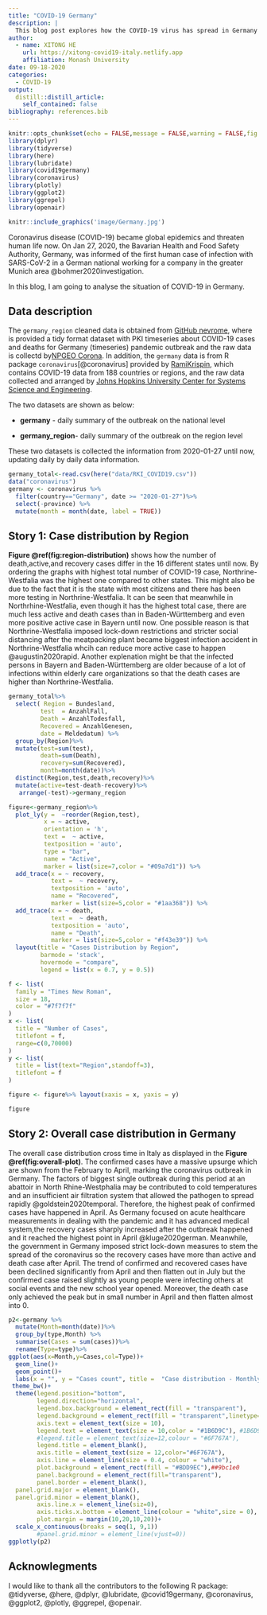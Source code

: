 ```yaml
---
title: "COVID-19 Germany"
description: |
  This blog post explores how the COVID-19 virus has spread in Germany and has impacted in different regions
author:
  - name: XITONG HE
    url: https://xitong-covid19-italy.netlify.app
    affiliation: Monash University
date: 09-18-2020
categories: 
  - COVID-19
output:
  distill::distill_article:
    self_contained: false
bibliography: references.bib
---
```




```r
knitr::opts_chunk$set(echo = FALSE,message = FALSE,warning = FALSE,fig.align="center")
library(dplyr)
library(tidyverse)
library(here)
library(lubridate)
library(covid19germany)
library(coronavirus)
library(plotly)
library(ggplot2)
library(ggrepel)
library(openair)
```

```r
knitr::include_graphics('image/Germany.jpg')
```


Coronavirus disease (COVID-19) became global epidemics and threaten human life now. On Jan 27, 2020, the Bavarian Health and Food Safety Authority, Germany, was informed of the first human case of infection with SARS-CoV-2 in a German national working for a company in the greater Munich area @bohmer2020investigation.\

In this blog, I am going to analyse the situation of COVID-19 in Germany.\

## Data description

The `germany_region` cleaned data is obtained from [GitHub nevrome](https://github.com/nevrome/covid19germany), where is provided a tidy format dataset with PKI timeseries about COVID-19 cases and deaths for Germany (timeseries) pandemic outbreak and the raw data is collectd by[NPGEO Corona](https://npgeo-corona-npgeo-de.hub.arcgis.com/search?groupIds=b28109b18022405bb965c602b13e1bbc). In addition, the `germany` data is from R package `coronavirus`[@coronavirus] provided by [RamiKrispin](https://github.com/RamiKrispin/coronavirus), which contains COVID-19 data from 188 countries or regions, and the raw data collected and arranged by [Johns Hopkins University Center for Systems Science and Engineering](https://github.com/CSSEGISandData/COVID-19). 

The two datasets are shown as below:\

-  **germany** - daily summary of the outbreak on the national level\

-  **germany_region**- daily summary of the outbreak on the region level\


These two datasets is collected the information from 2020-01-27 until now, updating daily by daily data information. \


```r
germany_total<-read.csv(here("data/RKI_COVID19.csv"))
data("coronavirus")
germany <- coronavirus %>% 
  filter(country=="Germany", date >= "2020-01-27")%>%  
  select(-province) %>% 
  mutate(month = month(date, label = TRUE))
```



## Story 1: Case distribution by Region
 

**Figure \@ref(fig:region-distribution)** shows  how the number of death,active,and recovery cases differ in the 16 different states until now. By ordering the graphs with highest total number of COVID-19 case, Northrine-Westfalia was the highest one compared to other states. This might also be due to the fact that it is the state with most citizens and there has been more testing in Northrine-Westfalia. It can be seen that meanwhile in Northrhine-Westfalia, even though it has the highest total case, there are much less active and death cases than in Baden-Württemberg and even more positive active case in Bayern until now. One possible reason is that Northrine-Westfalia imposed lock-down restrictions and stricter social distancing after the meatpacking plant became biggest infection accident in Northrine-Westfalia whcih can reduce more active case to happen @augustin2020rapid. Another explenation might be that the infected persons in Bayern and Baden-Württemberg are older because of a lot of infections within elderly care organizations so that the death cases are higher than Northrine-Westfalia.\


```r
germany_total%>% 
  select( Region = Bundesland,
         test  = AnzahlFall,
         Death = AnzahlTodesfall,
         Recovered = AnzahlGenesen,
         date = Meldedatum) %>%
  group_by(Region)%>%
  mutate(test=sum(test),
         death=sum(Death),
         recovery=sum(Recovered),
         month=month(date))%>%
  distinct(Region,test,death,recovery)%>%
  mutate(active=test-death-recovery)%>%
   arrange(-test)->germany_region

```


```r
figure<-germany_region%>%
  plot_ly(y =  ~reorder(Region,test), 
          x = ~ active, 
          orientation = 'h',
          text =  ~ active,
          textposition = 'auto',
          type = "bar", 
          name = "Active",
          marker = list(size=7,color = "#09a7d1")) %>%
  add_trace(x = ~ recovery,
            text =  ~ recovery,
            textposition = 'auto',
            name = "Recovered",
            marker = list(size=5,color = "#1aa368")) %>%
  add_trace(x = ~ death, 
            text =  ~ death,
            textposition = 'auto',
            name = "Death",
            marker = list(size=5,color = "#f43e39")) %>%
  layout(title = "Cases Distribution by Region",
         barmode = 'stack',
         hovermode = "compare",
         legend = list(x = 0.7, y = 0.5))

f <- list(
  family = "Times New Roman",
  size = 18,
  color = "#7f7f7f"
)
x <- list(
  title = "Number of Cases",
  titlefont = f,
  range=c(0,70000)
)
y <- list(
  title = list(text="Region",standoff=3),
  titlefont = f
)

figure <- figure%>% layout(xaxis = x, yaxis = y)

figure

```

## Story 2: Overall case distribution in Germany

The overall case distribution cross time in Italy as displayed in the **Figure \@ref(fig:overall-plot)**.  The confirmed cases have a massive upsurge which are shown from the February to April, marking the coronavirus outbreak in Germany. The factors of biggest single outbreak during this period  at an abattoir in North Rhine-Westphalia may be contributed to cold temperatures and an insufficient air filtration system that allowed the pathogen to spread rapidly @goldstein2020temporal. Therefore, the highest peak of confirmed cases have happened in April. As Germany focused on acute healthcare measurements in dealing with the pandemic and it has advanced medical system,the recovery cases sharply increased after the outbreak happened and it reached the highest point in April @kluge2020german. Meanwhile, the government in Germany imposed strict lock-down measures to stem the spread of the coronavirus so the recovery cases have more than active and death case after April. The trend of confirmed and recovered cases have been declined significantly from April and then flatten out in July but the confirmed case raised slightly as young people were infecting others at social events and the new school year opened. Moreover, the death case only achieved the peak but in small number in April and then flatten almost into 0.


```r
p2<-germany %>% 
  mutate(Month=month(date))%>%
  group_by(type,Month) %>%
  summarise(Cases = sum(cases))%>%
  rename(Type=type)%>%
ggplot(aes(x=Month,y=Cases,col=Type))+ 
  geom_line()+ 
  geom_point()+
  labs(x = "", y = "Cases count", title =  "Case distribution - Monthly", subtitle = "Germany")+
 theme_bw()+
  theme(legend.position="bottom",
        legend.direction="horizontal",
        legend.box.background = element_rect(fill = "transparent"),
        legend.background = element_rect(fill = "transparent",linetype="solid",color = "#BDD9EC"),
        axis.text = element_text(size = 10),
        legend.text = element_text(size = 10,color = "#1B6D9C"), #1B6D9C#0E629B
        #legend.title = element_text(size=12,colour = "#6F767A"),
        legend.title = element_blank(),
        axis.title = element_text(size = 12,color="#6F767A"), 
        axis.line = element_line(size = 0.4, colour = "white"),
        plot.background = element_rect(fill = "#BDD9EC"),##9bc1e0
        panel.background = element_rect(fill="transparent"),
        panel.border = element_blank(),
  panel.grid.major = element_blank(),
  panel.grid.minor = element_blank(),
        axis.line.x = element_line(siz=0),
        axis.ticks.x.bottom = element_line(colour = "white",size = 0),
        plot.margin = margin(10,20,10,20))+
  scale_x_continuous(breaks = seq(1, 9,1))
        #panel.grid.minor = element_line(vjust=0))
ggplotly(p2)
```



## Acknowlegments

I would like to thank all the contributors to the following R package: @tidyverse, @here, @dplyr, @lubridate, @covid19germany, @coronavirus, @ggplot2, @plotly, @ggrepel, @openair.
